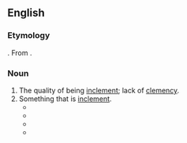 ==English==

===Etymology===
{{suffix|en|inclement|cy}}. From {{etyl|la|en}} {{m|la|inclementia}}.

===Noun===
{{en-noun|-|+}}

# The quality of being [[inclement]]; lack of [[clemency]].
# Something that is [[inclement]].
#* {{quote-book|en|year=1729|author=Jonathan Swift|title=A Modest Proposal|passage=with neither house nor clothes to cover them from the '''inclemencies''' of the weather}}
#* {{quote-book|en|year=1849|author=Edwin Bryant|title=What I Saw in California|chapter=|edition=|url=http://www.gutenberg.org/etext/13002
|passage=They are built of rough sticks, covered with bulrushes or grass, in such a manner as to completely protect the inhabitants from all the '''inclemencies''' of the weather.}}
#* {{quote-book|en|year=1874|author=Jules Verne|title=The Mysterious Island|chapter=|edition=|url=http://www.gutenberg.org/etext/1268
|passage=There had been rain, squalls mingled with snow, hailstorms, gusts of wind, but these '''inclemencies''' did not last.}}
#* {{quote-book|en|year=1922|author=Charles Sylvester|title=Journeys Through Bookland, Vol. 5|chapter=|edition=|url=http://www.gutenberg.org/etext/11250
|passage=The cry of the suffering and dying rings in our ears, as they are dragged from their beds, to be exposed to the '''inclemencies''' of the ice-covered sea in an open boat.}}